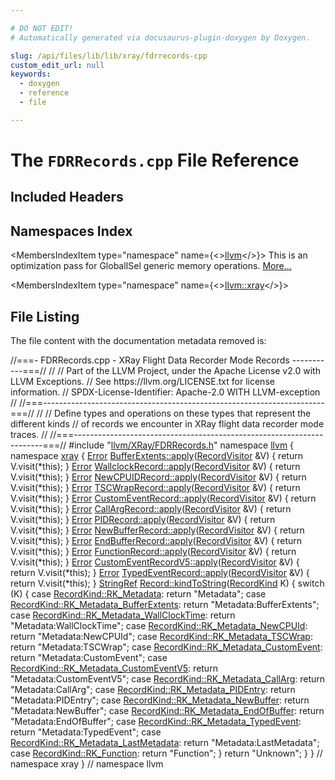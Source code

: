 ```yaml
---

# DO NOT EDIT!
# Automatically generated via docusaurus-plugin-doxygen by Doxygen.

slug: /api/files/lib/lib/xray/fdrrecords-cpp
custom_edit_url: null
keywords:
  - doxygen
  - reference
  - file

---
```





# The `FDRRecords.cpp` File Reference

<DoxygenPage pluginConfig={pluginConfig}>



## Included Headers

<IncludesList>
<IncludesListItem
  filePath="llvm/XRay/FDRRecords.h"
  permalink="/docs/api/files/include/include/llvm/include/llvm/xray/fdrrecords-h"
  isLocal="true" />
</IncludesList>

## Namespaces Index

<MembersIndex>

<MembersIndexItem
  type="namespace"
  name={<><a href="/docs/api/namespaces/llvm">llvm</a></>}>
This is an optimization pass for GlobalISel generic memory operations. <a href="/docs/api/namespaces/llvm/#details">More...</a>
</MembersIndexItem>

<MembersIndexItem
  type="namespace"
  name={<><a href="/docs/api/namespaces/llvm/xray">llvm::xray</a></>}>
</MembersIndexItem>

</MembersIndex>


## File Listing

The file content with the documentation metadata removed is:

<ProgramListing>

<Link id="l00001" /><CodeLine lineNumber="1"><Highlight kind="comment">//===- FDRRecords.cpp -  XRay Flight Data Recorder Mode Records -----------===//</Highlight><Highlight kind="normal"></Highlight></CodeLine>
<Link id="l00002" /><CodeLine lineNumber="2"><Highlight kind="normal"></Highlight><Highlight kind="comment">//</Highlight><Highlight kind="normal"></Highlight></CodeLine>
<Link id="l00003" /><CodeLine lineNumber="3"><Highlight kind="normal"></Highlight><Highlight kind="comment">// Part of the LLVM Project, under the Apache License v2.0 with LLVM Exceptions.</Highlight><Highlight kind="normal"></Highlight></CodeLine>
<Link id="l00004" /><CodeLine lineNumber="4"><Highlight kind="normal"></Highlight><Highlight kind="comment">// See https://llvm.org/LICENSE.txt for license information.</Highlight><Highlight kind="normal"></Highlight></CodeLine>
<Link id="l00005" /><CodeLine lineNumber="5"><Highlight kind="normal"></Highlight><Highlight kind="comment">// SPDX-License-Identifier: Apache-2.0 WITH LLVM-exception</Highlight><Highlight kind="normal"></Highlight></CodeLine>
<Link id="l00006" /><CodeLine lineNumber="6"><Highlight kind="normal"></Highlight><Highlight kind="comment">//</Highlight><Highlight kind="normal"></Highlight></CodeLine>
<Link id="l00007" /><CodeLine lineNumber="7"><Highlight kind="normal"></Highlight><Highlight kind="comment">//===----------------------------------------------------------------------===//</Highlight><Highlight kind="normal"></Highlight></CodeLine>
<Link id="l00008" /><CodeLine lineNumber="8"><Highlight kind="normal"></Highlight><Highlight kind="comment">//</Highlight><Highlight kind="normal"></Highlight></CodeLine>
<Link id="l00009" /><CodeLine lineNumber="9"><Highlight kind="normal"></Highlight><Highlight kind="comment">// Define types and operations on these types that represent the different kinds</Highlight><Highlight kind="normal"></Highlight></CodeLine>
<Link id="l00010" /><CodeLine lineNumber="10"><Highlight kind="normal"></Highlight><Highlight kind="comment">// of records we encounter in XRay flight data recorder mode traces.</Highlight><Highlight kind="normal"></Highlight></CodeLine>
<Link id="l00011" /><CodeLine lineNumber="11"><Highlight kind="normal"></Highlight><Highlight kind="comment">//</Highlight><Highlight kind="normal"></Highlight></CodeLine>
<Link id="l00012" /><CodeLine lineNumber="12"><Highlight kind="normal"></Highlight><Highlight kind="comment">//===----------------------------------------------------------------------===//</Highlight><Highlight kind="normal"></Highlight></CodeLine>
<Link id="l00013" /><CodeLine lineNumber="13"><Highlight kind="normal"></Highlight><Highlight kind="preprocessor">#include &quot;<a href="/docs/api/files/include/include/llvm/include/llvm/xray/fdrrecords-h">llvm/XRay/FDRRecords.h</a>&quot;</Highlight><Highlight kind="normal"></Highlight></CodeLine>
<Link id="l00014" /><CodeLine lineNumber="14"><Highlight kind="normal"></Highlight></CodeLine>
<Link id="l00015" /><CodeLine lineNumber="15"><Highlight kind="normal"></Highlight><Highlight kind="keyword">namespace </Highlight><Highlight kind="normal"><a href="/docs/api/namespaces/llvm">llvm</a> &#123;</Highlight></CodeLine>
<Link id="l00016" /><CodeLine lineNumber="16"><Highlight kind="normal"></Highlight><Highlight kind="keyword">namespace </Highlight><Highlight kind="normal"><a href="/docs/api/namespaces/llvm/xray">xray</a> &#123;</Highlight></CodeLine>
<Link id="l00017" /><CodeLine lineNumber="17"><Highlight kind="normal"></Highlight></CodeLine>
<Link id="l00018" /><CodeLine lineNumber="18" lineLink="/docs/api/classes/llvm/xray/bufferextents/#a376632cbede7e2bded3334b04c3f5172"><Highlight kind="normal"><a href="/docs/api/classes/llvm/error">Error</a> <a href="/docs/api/classes/llvm/xray/bufferextents/#a376632cbede7e2bded3334b04c3f5172">BufferExtents::apply</a>(<a href="/docs/api/classes/llvm/xray/recordvisitor">RecordVisitor</a> &amp;V) &#123; </Highlight><Highlight kind="keywordflow">return</Highlight><Highlight kind="normal"> V.visit(&#42;</Highlight><Highlight kind="keyword">this</Highlight><Highlight kind="normal">); &#125;</Highlight></CodeLine>
<Link id="l00019" /><CodeLine lineNumber="19" lineLink="/docs/api/classes/llvm/xray/wallclockrecord/#aeed24e58445e3b89e46e9f050302f3e2"><Highlight kind="normal"><a href="/docs/api/classes/llvm/error">Error</a> <a href="/docs/api/classes/llvm/xray/wallclockrecord/#aeed24e58445e3b89e46e9f050302f3e2">WallclockRecord::apply</a>(<a href="/docs/api/classes/llvm/xray/recordvisitor">RecordVisitor</a> &amp;V) &#123; </Highlight><Highlight kind="keywordflow">return</Highlight><Highlight kind="normal"> V.visit(&#42;</Highlight><Highlight kind="keyword">this</Highlight><Highlight kind="normal">); &#125;</Highlight></CodeLine>
<Link id="l00020" /><CodeLine lineNumber="20" lineLink="/docs/api/classes/llvm/xray/newcpuidrecord/#affd21d671d50fb90afbf49ec451325c8"><Highlight kind="normal"><a href="/docs/api/classes/llvm/error">Error</a> <a href="/docs/api/classes/llvm/xray/newcpuidrecord/#affd21d671d50fb90afbf49ec451325c8">NewCPUIDRecord::apply</a>(<a href="/docs/api/classes/llvm/xray/recordvisitor">RecordVisitor</a> &amp;V) &#123; </Highlight><Highlight kind="keywordflow">return</Highlight><Highlight kind="normal"> V.visit(&#42;</Highlight><Highlight kind="keyword">this</Highlight><Highlight kind="normal">); &#125;</Highlight></CodeLine>
<Link id="l00021" /><CodeLine lineNumber="21" lineLink="/docs/api/classes/llvm/xray/tscwraprecord/#ae6d84b3bb001877595e19b07b4b966ae"><Highlight kind="normal"><a href="/docs/api/classes/llvm/error">Error</a> <a href="/docs/api/classes/llvm/xray/tscwraprecord/#ae6d84b3bb001877595e19b07b4b966ae">TSCWrapRecord::apply</a>(<a href="/docs/api/classes/llvm/xray/recordvisitor">RecordVisitor</a> &amp;V) &#123; </Highlight><Highlight kind="keywordflow">return</Highlight><Highlight kind="normal"> V.visit(&#42;</Highlight><Highlight kind="keyword">this</Highlight><Highlight kind="normal">); &#125;</Highlight></CodeLine>
<Link id="l00022" /><CodeLine lineNumber="22" lineLink="/docs/api/classes/llvm/xray/customeventrecord/#abcd30e0ab790b19330f8d542d9df3259"><Highlight kind="normal"><a href="/docs/api/classes/llvm/error">Error</a> <a href="/docs/api/classes/llvm/xray/customeventrecord/#abcd30e0ab790b19330f8d542d9df3259">CustomEventRecord::apply</a>(<a href="/docs/api/classes/llvm/xray/recordvisitor">RecordVisitor</a> &amp;V) &#123; </Highlight><Highlight kind="keywordflow">return</Highlight><Highlight kind="normal"> V.visit(&#42;</Highlight><Highlight kind="keyword">this</Highlight><Highlight kind="normal">); &#125;</Highlight></CodeLine>
<Link id="l00023" /><CodeLine lineNumber="23" lineLink="/docs/api/classes/llvm/xray/callargrecord/#a487bf7d3aa27e4b0259f16aaad10b5bf"><Highlight kind="normal"><a href="/docs/api/classes/llvm/error">Error</a> <a href="/docs/api/classes/llvm/xray/callargrecord/#a487bf7d3aa27e4b0259f16aaad10b5bf">CallArgRecord::apply</a>(<a href="/docs/api/classes/llvm/xray/recordvisitor">RecordVisitor</a> &amp;V) &#123; </Highlight><Highlight kind="keywordflow">return</Highlight><Highlight kind="normal"> V.visit(&#42;</Highlight><Highlight kind="keyword">this</Highlight><Highlight kind="normal">); &#125;</Highlight></CodeLine>
<Link id="l00024" /><CodeLine lineNumber="24" lineLink="/docs/api/classes/llvm/xray/pidrecord/#aa437e8cbd7004caaa1f52996d5b07a4d"><Highlight kind="normal"><a href="/docs/api/classes/llvm/error">Error</a> <a href="/docs/api/classes/llvm/xray/pidrecord/#aa437e8cbd7004caaa1f52996d5b07a4d">PIDRecord::apply</a>(<a href="/docs/api/classes/llvm/xray/recordvisitor">RecordVisitor</a> &amp;V) &#123; </Highlight><Highlight kind="keywordflow">return</Highlight><Highlight kind="normal"> V.visit(&#42;</Highlight><Highlight kind="keyword">this</Highlight><Highlight kind="normal">); &#125;</Highlight></CodeLine>
<Link id="l00025" /><CodeLine lineNumber="25" lineLink="/docs/api/classes/llvm/xray/newbufferrecord/#a3d9b9b8be4f11db8fb58605b33084293"><Highlight kind="normal"><a href="/docs/api/classes/llvm/error">Error</a> <a href="/docs/api/classes/llvm/xray/newbufferrecord/#a3d9b9b8be4f11db8fb58605b33084293">NewBufferRecord::apply</a>(<a href="/docs/api/classes/llvm/xray/recordvisitor">RecordVisitor</a> &amp;V) &#123; </Highlight><Highlight kind="keywordflow">return</Highlight><Highlight kind="normal"> V.visit(&#42;</Highlight><Highlight kind="keyword">this</Highlight><Highlight kind="normal">); &#125;</Highlight></CodeLine>
<Link id="l00026" /><CodeLine lineNumber="26" lineLink="/docs/api/classes/llvm/xray/endbufferrecord/#a2784a133a111320ae14912c28b931beb"><Highlight kind="normal"><a href="/docs/api/classes/llvm/error">Error</a> <a href="/docs/api/classes/llvm/xray/endbufferrecord/#a2784a133a111320ae14912c28b931beb">EndBufferRecord::apply</a>(<a href="/docs/api/classes/llvm/xray/recordvisitor">RecordVisitor</a> &amp;V) &#123; </Highlight><Highlight kind="keywordflow">return</Highlight><Highlight kind="normal"> V.visit(&#42;</Highlight><Highlight kind="keyword">this</Highlight><Highlight kind="normal">); &#125;</Highlight></CodeLine>
<Link id="l00027" /><CodeLine lineNumber="27" lineLink="/docs/api/classes/llvm/xray/functionrecord/#a6674b057a5445aecac0286d782792d2d"><Highlight kind="normal"><a href="/docs/api/classes/llvm/error">Error</a> <a href="/docs/api/classes/llvm/xray/functionrecord/#a6674b057a5445aecac0286d782792d2d">FunctionRecord::apply</a>(<a href="/docs/api/classes/llvm/xray/recordvisitor">RecordVisitor</a> &amp;V) &#123; </Highlight><Highlight kind="keywordflow">return</Highlight><Highlight kind="normal"> V.visit(&#42;</Highlight><Highlight kind="keyword">this</Highlight><Highlight kind="normal">); &#125;</Highlight></CodeLine>
<Link id="l00028" /><CodeLine lineNumber="28" lineLink="/docs/api/classes/llvm/xray/customeventrecordv5/#a1bf26138331e8df64cf8842af1d99510"><Highlight kind="normal"><a href="/docs/api/classes/llvm/error">Error</a> <a href="/docs/api/classes/llvm/xray/customeventrecordv5/#a1bf26138331e8df64cf8842af1d99510">CustomEventRecordV5::apply</a>(<a href="/docs/api/classes/llvm/xray/recordvisitor">RecordVisitor</a> &amp;V) &#123; </Highlight><Highlight kind="keywordflow">return</Highlight><Highlight kind="normal"> V.visit(&#42;</Highlight><Highlight kind="keyword">this</Highlight><Highlight kind="normal">); &#125;</Highlight></CodeLine>
<Link id="l00029" /><CodeLine lineNumber="29" lineLink="/docs/api/classes/llvm/xray/typedeventrecord/#a9613840201bd8b513f6611b10cf0955a"><Highlight kind="normal"><a href="/docs/api/classes/llvm/error">Error</a> <a href="/docs/api/classes/llvm/xray/typedeventrecord/#a9613840201bd8b513f6611b10cf0955a">TypedEventRecord::apply</a>(<a href="/docs/api/classes/llvm/xray/recordvisitor">RecordVisitor</a> &amp;V) &#123; </Highlight><Highlight kind="keywordflow">return</Highlight><Highlight kind="normal"> V.visit(&#42;</Highlight><Highlight kind="keyword">this</Highlight><Highlight kind="normal">); &#125;</Highlight></CodeLine>
<Link id="l00030" /><CodeLine lineNumber="30"><Highlight kind="normal"></Highlight></CodeLine>
<Link id="l00031" /><CodeLine lineNumber="31" lineLink="/docs/api/classes/llvm/xray/record/#a17ab96e6ad47dbe2401be45c7f09b7ab"><Highlight kind="normal"><a href="/docs/api/classes/llvm/stringref">StringRef</a> <a href="/docs/api/classes/llvm/xray/record/#a17ab96e6ad47dbe2401be45c7f09b7ab">Record::kindToString</a>(<a href="/docs/api/classes/llvm/xray/record/#a51c09ad0492682e78c37551b18187976">RecordKind</a> K) &#123;</Highlight></CodeLine>
<Link id="l00032" /><CodeLine lineNumber="32"><Highlight kind="normal">  </Highlight><Highlight kind="keywordflow">switch</Highlight><Highlight kind="normal"> (K) &#123;</Highlight></CodeLine>
<Link id="l00033" /><CodeLine lineNumber="33"><Highlight kind="normal">  </Highlight><Highlight kind="keywordflow">case</Highlight><Highlight kind="normal"> <a href="/docs/api/classes/llvm/xray/record/#a51c09ad0492682e78c37551b18187976aa9a1584babec0085a53eb0e88bcbf3aa">RecordKind::RK&#95;Metadata</a>:</Highlight></CodeLine>
<Link id="l00034" /><CodeLine lineNumber="34"><Highlight kind="normal">    </Highlight><Highlight kind="keywordflow">return</Highlight><Highlight kind="normal"> </Highlight><Highlight kind="stringliteral">&quot;Metadata&quot;</Highlight><Highlight kind="normal">;</Highlight></CodeLine>
<Link id="l00035" /><CodeLine lineNumber="35"><Highlight kind="normal">  </Highlight><Highlight kind="keywordflow">case</Highlight><Highlight kind="normal"> <a href="/docs/api/classes/llvm/xray/record/#a51c09ad0492682e78c37551b18187976a06b89966847bb2421c1e04be2d82e407">RecordKind::RK&#95;Metadata&#95;BufferExtents</a>:</Highlight></CodeLine>
<Link id="l00036" /><CodeLine lineNumber="36"><Highlight kind="normal">    </Highlight><Highlight kind="keywordflow">return</Highlight><Highlight kind="normal"> </Highlight><Highlight kind="stringliteral">&quot;Metadata:BufferExtents&quot;</Highlight><Highlight kind="normal">;</Highlight></CodeLine>
<Link id="l00037" /><CodeLine lineNumber="37"><Highlight kind="normal">  </Highlight><Highlight kind="keywordflow">case</Highlight><Highlight kind="normal"> <a href="/docs/api/classes/llvm/xray/record/#a51c09ad0492682e78c37551b18187976a239005d50ef644b774f19a11e2218a1d">RecordKind::RK&#95;Metadata&#95;WallClockTime</a>:</Highlight></CodeLine>
<Link id="l00038" /><CodeLine lineNumber="38"><Highlight kind="normal">    </Highlight><Highlight kind="keywordflow">return</Highlight><Highlight kind="normal"> </Highlight><Highlight kind="stringliteral">&quot;Metadata:WallClockTime&quot;</Highlight><Highlight kind="normal">;</Highlight></CodeLine>
<Link id="l00039" /><CodeLine lineNumber="39"><Highlight kind="normal">  </Highlight><Highlight kind="keywordflow">case</Highlight><Highlight kind="normal"> <a href="/docs/api/classes/llvm/xray/record/#a51c09ad0492682e78c37551b18187976af8fb6c58fbad1d6661a69706818d7dce">RecordKind::RK&#95;Metadata&#95;NewCPUId</a>:</Highlight></CodeLine>
<Link id="l00040" /><CodeLine lineNumber="40"><Highlight kind="normal">    </Highlight><Highlight kind="keywordflow">return</Highlight><Highlight kind="normal"> </Highlight><Highlight kind="stringliteral">&quot;Metadata:NewCPUId&quot;</Highlight><Highlight kind="normal">;</Highlight></CodeLine>
<Link id="l00041" /><CodeLine lineNumber="41"><Highlight kind="normal">  </Highlight><Highlight kind="keywordflow">case</Highlight><Highlight kind="normal"> <a href="/docs/api/classes/llvm/xray/record/#a51c09ad0492682e78c37551b18187976a1c8585c5dbc4b7cd5f774b71bef6e3ce">RecordKind::RK&#95;Metadata&#95;TSCWrap</a>:</Highlight></CodeLine>
<Link id="l00042" /><CodeLine lineNumber="42"><Highlight kind="normal">    </Highlight><Highlight kind="keywordflow">return</Highlight><Highlight kind="normal"> </Highlight><Highlight kind="stringliteral">&quot;Metadata:TSCWrap&quot;</Highlight><Highlight kind="normal">;</Highlight></CodeLine>
<Link id="l00043" /><CodeLine lineNumber="43"><Highlight kind="normal">  </Highlight><Highlight kind="keywordflow">case</Highlight><Highlight kind="normal"> <a href="/docs/api/classes/llvm/xray/record/#a51c09ad0492682e78c37551b18187976a95a8ee63bb34eaa72a3d423f8674c10e">RecordKind::RK&#95;Metadata&#95;CustomEvent</a>:</Highlight></CodeLine>
<Link id="l00044" /><CodeLine lineNumber="44"><Highlight kind="normal">    </Highlight><Highlight kind="keywordflow">return</Highlight><Highlight kind="normal"> </Highlight><Highlight kind="stringliteral">&quot;Metadata:CustomEvent&quot;</Highlight><Highlight kind="normal">;</Highlight></CodeLine>
<Link id="l00045" /><CodeLine lineNumber="45"><Highlight kind="normal">  </Highlight><Highlight kind="keywordflow">case</Highlight><Highlight kind="normal"> <a href="/docs/api/classes/llvm/xray/record/#a51c09ad0492682e78c37551b18187976ab515bd6d71503f963d1ca9499c1baf4b">RecordKind::RK&#95;Metadata&#95;CustomEventV5</a>:</Highlight></CodeLine>
<Link id="l00046" /><CodeLine lineNumber="46"><Highlight kind="normal">    </Highlight><Highlight kind="keywordflow">return</Highlight><Highlight kind="normal"> </Highlight><Highlight kind="stringliteral">&quot;Metadata:CustomEventV5&quot;</Highlight><Highlight kind="normal">;</Highlight></CodeLine>
<Link id="l00047" /><CodeLine lineNumber="47"><Highlight kind="normal">  </Highlight><Highlight kind="keywordflow">case</Highlight><Highlight kind="normal"> <a href="/docs/api/classes/llvm/xray/record/#a51c09ad0492682e78c37551b18187976a007ce7fd6b749bac6b997f3020914cce">RecordKind::RK&#95;Metadata&#95;CallArg</a>:</Highlight></CodeLine>
<Link id="l00048" /><CodeLine lineNumber="48"><Highlight kind="normal">    </Highlight><Highlight kind="keywordflow">return</Highlight><Highlight kind="normal"> </Highlight><Highlight kind="stringliteral">&quot;Metadata:CallArg&quot;</Highlight><Highlight kind="normal">;</Highlight></CodeLine>
<Link id="l00049" /><CodeLine lineNumber="49"><Highlight kind="normal">  </Highlight><Highlight kind="keywordflow">case</Highlight><Highlight kind="normal"> <a href="/docs/api/classes/llvm/xray/record/#a51c09ad0492682e78c37551b18187976af74f04944eca29fe5ddde27d05651b96">RecordKind::RK&#95;Metadata&#95;PIDEntry</a>:</Highlight></CodeLine>
<Link id="l00050" /><CodeLine lineNumber="50"><Highlight kind="normal">    </Highlight><Highlight kind="keywordflow">return</Highlight><Highlight kind="normal"> </Highlight><Highlight kind="stringliteral">&quot;Metadata:PIDEntry&quot;</Highlight><Highlight kind="normal">;</Highlight></CodeLine>
<Link id="l00051" /><CodeLine lineNumber="51"><Highlight kind="normal">  </Highlight><Highlight kind="keywordflow">case</Highlight><Highlight kind="normal"> <a href="/docs/api/classes/llvm/xray/record/#a51c09ad0492682e78c37551b18187976ab93ad26bab836ea6cfa7dbbaff3afd8e">RecordKind::RK&#95;Metadata&#95;NewBuffer</a>:</Highlight></CodeLine>
<Link id="l00052" /><CodeLine lineNumber="52"><Highlight kind="normal">    </Highlight><Highlight kind="keywordflow">return</Highlight><Highlight kind="normal"> </Highlight><Highlight kind="stringliteral">&quot;Metadata:NewBuffer&quot;</Highlight><Highlight kind="normal">;</Highlight></CodeLine>
<Link id="l00053" /><CodeLine lineNumber="53"><Highlight kind="normal">  </Highlight><Highlight kind="keywordflow">case</Highlight><Highlight kind="normal"> <a href="/docs/api/classes/llvm/xray/record/#a51c09ad0492682e78c37551b18187976a14c8173effd0154aa568239d71e92e6f">RecordKind::RK&#95;Metadata&#95;EndOfBuffer</a>:</Highlight></CodeLine>
<Link id="l00054" /><CodeLine lineNumber="54"><Highlight kind="normal">    </Highlight><Highlight kind="keywordflow">return</Highlight><Highlight kind="normal"> </Highlight><Highlight kind="stringliteral">&quot;Metadata:EndOfBuffer&quot;</Highlight><Highlight kind="normal">;</Highlight></CodeLine>
<Link id="l00055" /><CodeLine lineNumber="55"><Highlight kind="normal">  </Highlight><Highlight kind="keywordflow">case</Highlight><Highlight kind="normal"> <a href="/docs/api/classes/llvm/xray/record/#a51c09ad0492682e78c37551b18187976a2ea073c629ce2681671cd5553772ac2b">RecordKind::RK&#95;Metadata&#95;TypedEvent</a>:</Highlight></CodeLine>
<Link id="l00056" /><CodeLine lineNumber="56"><Highlight kind="normal">    </Highlight><Highlight kind="keywordflow">return</Highlight><Highlight kind="normal"> </Highlight><Highlight kind="stringliteral">&quot;Metadata:TypedEvent&quot;</Highlight><Highlight kind="normal">;</Highlight></CodeLine>
<Link id="l00057" /><CodeLine lineNumber="57"><Highlight kind="normal">  </Highlight><Highlight kind="keywordflow">case</Highlight><Highlight kind="normal"> <a href="/docs/api/classes/llvm/xray/record/#a51c09ad0492682e78c37551b18187976ab20b19617532bffd3d5f718300d22ce2">RecordKind::RK&#95;Metadata&#95;LastMetadata</a>:</Highlight></CodeLine>
<Link id="l00058" /><CodeLine lineNumber="58"><Highlight kind="normal">    </Highlight><Highlight kind="keywordflow">return</Highlight><Highlight kind="normal"> </Highlight><Highlight kind="stringliteral">&quot;Metadata:LastMetadata&quot;</Highlight><Highlight kind="normal">;</Highlight></CodeLine>
<Link id="l00059" /><CodeLine lineNumber="59"><Highlight kind="normal">  </Highlight><Highlight kind="keywordflow">case</Highlight><Highlight kind="normal"> <a href="/docs/api/classes/llvm/xray/record/#a51c09ad0492682e78c37551b18187976ae882e77d22c65b65f6d2101deaa4dc6b">RecordKind::RK&#95;Function</a>:</Highlight></CodeLine>
<Link id="l00060" /><CodeLine lineNumber="60"><Highlight kind="normal">    </Highlight><Highlight kind="keywordflow">return</Highlight><Highlight kind="normal"> </Highlight><Highlight kind="stringliteral">&quot;Function&quot;</Highlight><Highlight kind="normal">;</Highlight></CodeLine>
<Link id="l00061" /><CodeLine lineNumber="61"><Highlight kind="normal">  &#125;</Highlight></CodeLine>
<Link id="l00062" /><CodeLine lineNumber="62"><Highlight kind="normal">  </Highlight><Highlight kind="keywordflow">return</Highlight><Highlight kind="normal"> </Highlight><Highlight kind="stringliteral">&quot;Unknown&quot;</Highlight><Highlight kind="normal">;</Highlight></CodeLine>
<Link id="l00063" /><CodeLine lineNumber="63"><Highlight kind="normal">&#125;</Highlight></CodeLine>
<Link id="l00064" /><CodeLine lineNumber="64"><Highlight kind="normal"></Highlight></CodeLine>
<Link id="l00065" /><CodeLine lineNumber="65"><Highlight kind="normal">&#125; </Highlight><Highlight kind="comment">// namespace xray</Highlight><Highlight kind="normal"></Highlight></CodeLine>
<Link id="l00066" /><CodeLine lineNumber="66"><Highlight kind="normal">&#125; </Highlight><Highlight kind="comment">// namespace llvm</Highlight><Highlight kind="normal"></Highlight></CodeLine>

</ProgramListing>

</DoxygenPage>
